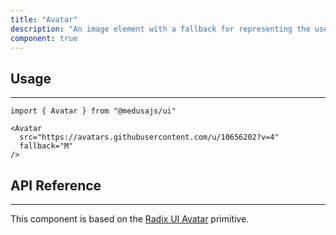 ```yaml
---
title: "Avatar"
description: "An image element with a fallback for representing the user."
component: true
---
```


<ComponentExample name="avatar-demo" />

## Usage

---

```tsx
import { Avatar } from "@medusajs/ui"
```

```tsx
<Avatar
  src="https://avatars.githubusercontent.com/u/10656202?v=4"
  fallback="M"
/>
```

## API Reference

---

This component is based on the [Radix UI Avatar](https://www.radix-ui.com/primitives/docs/components/avatar) primitive.

<ComponentProps component="avatar" />
